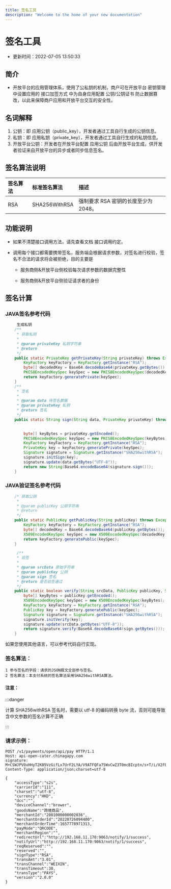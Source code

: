 ```yaml
---
title: 签名工具  
description: "Welcome to the home of your new documentation"
---
```


#  签名工具
* 更新时间：2022-07-05 13:50:33
## 简介
* 开放平台的应用管理体系，使用了公私钥的机制，商户可在开放平台 密钥管理 中设置应用的 接口加签方式 中为自身应用配置 公钥/公钥证书  防止数据篡改，以此来保障商户应用和开放平台交互的安全性。
## 名词解释
1) 公钥：即 应用公钥（public_key），开发者通过工具自行生成的公钥信息。
2) 私钥：即 应用私钥（private_key），开发者通过工具自行生成的私钥信息。
3) 开放平台公钥：开发者在开放平台配置 应用公钥 后由开放平台生成，供开发者验证来自开放平台的异步或者同步信息签名。
## 签名算法说明
| 签名算法		 | 标准签名算法	 | 描述 | 
| :-----| :---- | :---- | 
|RSA |SHA256WithRSA | 强制要求 RSA 密钥的长度至少为 2048。|

## 功能说明
+ 如果不清楚接口调用方法，请先查看文档 接口调用约定。

+ 调用每个接口都需要携带签名，服务端会根据请求参数，对签名进行校验，签名不合法的请求将会被拒绝，目的主要是

  + 服务商侧&开放平台侧校验每次请求参数的数据完整性

  + 服务商侧&开放平台侧验证请求者的身份
## 签名计算
### JAVA签名参考代码
````java
     生成私钥
    /**
     * 获取私钥
     *
     * @param privateKey 私钥字符串
     * @return
     */
    public static PrivateKey getPrivateKey(String privateKey) throws Exception {
        KeyFactory keyFactory = KeyFactory.getInstance("RSA");
        byte[] decodedKey = Base64.decodeBase64(privateKey.getBytes());
        PKCS8EncodedKeySpec keySpec = new PKCS8EncodedKeySpec(decodedKey);
        return keyFactory.generatePrivate(keySpec);
    }
    /**
     * 签名
     *
     * @param data 待签名数据
     * @param privateKey 私钥
     * @return 签名
     */
    public static String sign(String data, PrivateKey privateKey) throws Exception {

       
        byte[] keyBytes = privateKey.getEncoded();
        PKCS8EncodedKeySpec keySpec = new PKCS8EncodedKeySpec(keyBytes);
        KeyFactory keyFactory = KeyFactory.getInstance("RSA");
        PrivateKey key = keyFactory.generatePrivate(keySpec);
        Signature signature = Signature.getInstance("SHA256withRSA");
        signature.initSign(key);
        signature.update(data.getBytes("UTF-8"));
        return new String(Base64.encodeBase64(signature.sign()));
    }

````


### JAVA验证签名参考代码
````java
	/* 获取公钥
     *
     * @param publicKey 公钥字符串
     * @return
     */
    public static PublicKey getPublicKey(String publicKey) throws Exception {
        KeyFactory keyFactory = KeyFactory.getInstance("RSA");
        byte[] decodedKey = Base64.decodeBase64(publicKey.getBytes());
        X509EncodedKeySpec keySpec = new X509EncodedKeySpec(decodedKey);
        return keyFactory.generatePublic(keySpec);
    }
````

````java
     /**
     * 验签
     *
     * @param srcData 原始字符串
     * @param publicKey 公钥
     * @param sign 签名
     * @return 是否验签通过
     */
    public static boolean verify(String srcData, PublicKey publicKey, String sign) throws Exception {
        byte[] keyBytes = publicKey.getEncoded();
        X509EncodedKeySpec keySpec = new X509EncodedKeySpec(keyBytes);
        KeyFactory keyFactory = KeyFactory.getInstance("RSA");
        PublicKey key = keyFactory.generatePublic(keySpec);
        Signature signature = Signature.getInstance("SHA256withRSA");
        signature.initVerify(key);
        signature.update(srcData.getBytes("UTF-8"));
        return signature.verify(Base64.decodeBase64(sign.getBytes()));
    }
````
如果您使用其他语言，可以参考代码自行实现。

### 签名算法：
```text
1 参与签名的字段：请求的JSON报文全部参与签名。
2 签名算法：本支付系统的签名算法采用SHA256withRSA算法。
```
#### 注意：

:::danger

计算 SHA256withRSA 签名时，需要以 utf-8 的编码转换 byte 流，否则可能导致含中文参数的签名计算不正确

:::


  ### 请求示例：

````http request
POST /v1/payments/open/api/pay HTTP/1.1
Host: api-open-cater.chinagapy.com
signature: M+CSWJPVOxHHyT2K85VzGifLx7UrF2LYA/V9ATFQFa75WvCwZ3T0mcBIcptn/s+T/i/X2FElVSpL0S7WMiNU70Lg+DeNtgic+4BfwVGoMhX5Mq0pkrriruArZHI58/5bs1S98SFvjciiBpZnN3xziuwHWRoW6yO3anp1/XKTbVc=
Content-Type: application/json;charset=utf-8

{
    "accessType":"s2s",
    "carrierId":"111",
    "charset":"utf-8",
    "currency":"HKD",
    "dcc":"",
    "deviceChannel":"brower",
    "goodsName":"跨境商品",
    "merchantId":"2001000000002036",
    "merchantOrderId":"20220726094400",
    "merchantOrderTime":1657778971313,
    "payMode":"QRCODE",
    "merchantRegion":"",
    "redirectUrl":"http://192.168.11.170:9063/notify/1/success",
    "notifyUrl":"http://192.168.11.170:9063/notify/1/success",
    "reqReserved":"",
    "reserved":"",
    "signType":"RSA",
    "transAmt":"3.01",
    "transChannel":"WEIXIN",
    "transTimeout":30,
    "transType":"PAYS",
    "version":"2.0.0"
}
````